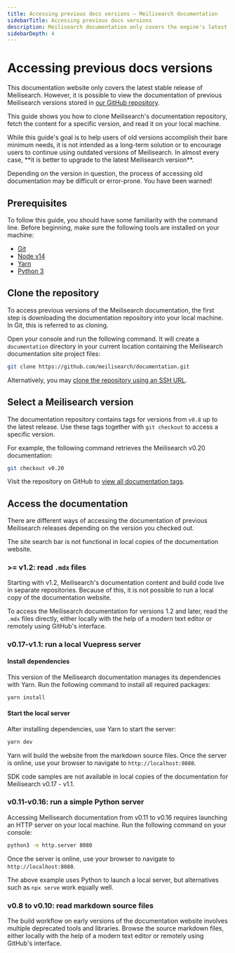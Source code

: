 ```yaml
---
title: Accessing previous docs versions — Meilisearch documentation
sidebarTitle: Accessing previous docs versions
description: Meilisearch documentation only covers the engine's latest stable release. Learn how to access the docs for previous Meilisearch versions.
sidebarDepth: 4
---
```


# Accessing previous docs versions

This documentation website only covers the latest stable release of Meilisearch. However, it is possible to view the documentation of previous Meilisearch versions stored in [our GitHub repository](https://github.com/meilisearch/documentation).

This guide shows you how to clone Meilisearch's documentation repository, fetch the content for a specific version, and read it on your local machine.

<Capsule intent="warning">
While this guide's goal is to help users of old versions accomplish their bare minimum needs, it is not intended as a long-term solution or to encourage users to continue using outdated versions of Meilisearch. In almost every case, **it is better to upgrade to the latest Meilisearch version**.

Depending on the version in question, the process of accessing old documentation may be difficult or error-prone. You have been warned!
</Capsule>

## Prerequisites

To follow this guide, you should have some familiarity with the command line. Before beginning, make sure the following tools are installed on your machine:

- [Git](https://git-scm.com/)
- [Node v14](https://nodejs.org/en/)
- [Yarn](https://classic.yarnpkg.com/en/)
- [Python 3](https://www.python.org)

## Clone the repository

To access previous versions of the Meilisearch documentation, the first step is downloading the documentation repository into your local machine. In Git, this is referred to as cloning.

Open your console and run the following command. It will create a `documentation` directory in your current location containing the Meilisearch documentation site project files:

```sh
git clone https://github.com/meilisearch/documentation.git
```

Alternatively, you may [clone the repository using an SSH URL](https://docs.github.com/en/get-started/getting-started-with-git/about-remote-repositories#cloning-with-ssh-urls).

## Select a Meilisearch version

The documentation repository contains tags for versions from `v0.8` up to the latest release. Use these tags together with `git checkout` to access a specific version.

For example, the following command retrieves the Meilisearch v0.20 documentation:

```sh
git checkout v0.20
```

Visit the repository on GitHub to [view all documentation tags](https://github.com/meilisearch/documentation/tags).

## Access the documentation

There are different ways of accessing the documentation of previous Meilisearch releases depending on the version you checked out.

<Capsule intent="warning">
The site search bar is not functional in local copies of the documentation website.
</Capsule>

### >= v1.2: read `.mdx` files

Starting with v1.2, Meilisearch's documentation content and build code live in separate repositories. Because of this, it is not possible to run a local copy of the documentation website.

To access the Meilisearch documentation for versions 1.2 and later, read the `.mdx` files directly, either locally with the help of a modern text editor or remotely using GitHub's interface.

### v0.17-v1.1: run a local Vuepress server

#### Install dependencies

This version of the Meilisearch documentation manages its dependencies with Yarn. Run the following command to install all required packages:

```sh
yarn install
```

#### Start the local server

After installing dependencies, use Yarn to start the server:

```sh
yarn dev
```

Yarn will build the website from the markdown source files. Once the server is online, use your browser to navigate to `http://localhost:8080`.

<Capsule intent="warning">
SDK code samples are not available in local copies of the documentation for Meilisearch v0.17 - v1.1.
</Capsule>

### v0.11-v0.16: run a simple Python server

Accessing Meilisearch documentation from v0.11 to v0.16 requires launching an HTTP server on your local machine. Run the following command on your console:

```sh
python3 -m http.server 8080
```

Once the server is online, use your browser to navigate to `http://localhost:8080`.

The above example uses Python to launch a local server, but alternatives such as `npx serve`  work equally well.

### v0.8 to v0.10: read markdown source files

The build workflow on early versions of the documentation website involves multiple deprecated tools and libraries. Browse the source markdown files, either locally with the help of a modern text editor or remotely using GitHub's interface.
